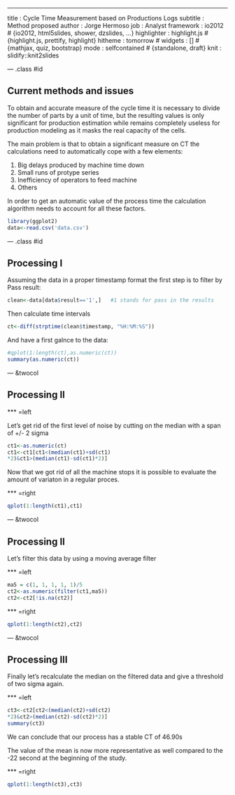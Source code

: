 ---
title       : Cycle Time Measurement based on Productions Logs 
subtitle    : Method proposed
author      : Jorge Hermoso
job         : Analyst
framework   : io2012   # {io2012, html5slides, shower, dzslides, ...}
highlighter : highlight.js  # {highlight.js, prettify, highlight}
hitheme     : tomorrow      # 
widgets     : []            # {mathjax, quiz, bootstrap}
mode        : selfcontained # {standalone, draft}
knit        : slidify::knit2slides

--- .class #id 

## Current methods and issues

To obtain and accurate measure of the cycle time it is necessary to divide the number of parts by a unit of time, but the resulting values is only significant for production estimation while remains completely useless for production modeling as it masks the real capacity of the cells.

The main problem is that to obtain a significant measure on CT the calculations need to automatically cope with a few elements:

1. Big delays produced by machine time down
2. Small runs of protype series
3. Inefficiency of operators to feed machine
4. Others

In order to get an automatic value of the process time the calculation algorithm needs to account for all these factors.

```r
library(ggplot2)
data<-read.csv('data.csv')
```

--- .class #id 

## Processing I

Assuming the data in a proper timestamp format the first step is to filter by Pass result:
```r
clean<-data[data$result=='1',]   #1 stands for pass in the results
```
Then calculate time intervals
```r
ct<-diff(strptime(clean$timestamp, "%H:%M:%S"))
```
And have a first galnce to the data:
```r
#qplot(1:length(ct),as.numeric(ct))
summary(as.numeric(ct))
```

--- &twocol 

## Processing II

*** =left

Let's get rid of the first level of noise by cutting on the median with a span of +/- 2 sigma

```r
ct1<-as.numeric(ct)
ct1<-ct1[ct1<(median(ct1)+sd(ct1)
*2)&ct1>(median(ct1)-sd(ct1)*2)]
```
Now that we got rid of all the machine stops it is possible to evaluate the amount of variaton in a regular proces.

*** =right

```r
qplot(1:length(ct1),ct1)
```


--- &twocol 

## Processing II

Let's filter this data by using a moving average filter

*** =left
```r
ma5 = c(1, 1, 1, 1, 1)/5
ct2<-as.numeric(filter(ct1,ma5))
ct2<-ct2[!is.na(ct2)]
```
*** =right
```r
qplot(1:length(ct2),ct2)
```

--- &twocol 

## Processing III

Finally let's recalculate the median on the filtered data and give a threshold of two sigma again. 

*** =left
```r
ct3<-ct2[ct2<(median(ct2)+sd(ct2)
*2)&ct2>(median(ct2)-sd(ct2)*2)]
summary(ct3)
```

We can conclude that our process has a stable CT of 46.90s

The value of the mean is now more representative as well compared to the -22 second at the beginning of the study.

*** =right
```r
qplot(1:length(ct3),ct3)
```
